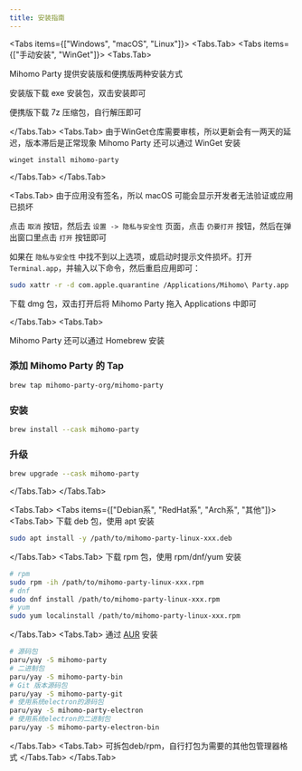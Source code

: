 ```yaml
---
title: 安装指南
---
```



<Tabs items={["Windows", "macOS", "Linux"]}>
<Tabs.Tab>
<Tabs items={["手动安装", "WinGet"]}>
<Tabs.Tab>

Mihomo Party 提供安装版和便携版两种安装方式

安装版下载 exe 安装包，双击安装即可

便携版下载 7z 压缩包，自行解压即可

</Tabs.Tab>
<Tabs.Tab>
<Callout type="info">
由于WinGet仓库需要审核，所以更新会有一两天的延迟，版本滞后是正常现象
</Callout>
Mihomo Party 还可以通过 WinGet 安装

```shell
winget install mihomo-party
```

</Tabs.Tab>
</Tabs>
</Tabs.Tab>

<Tabs.Tab>
<Callout type="info">
由于应用没有签名，所以 macOS 可能会显示开发者无法验证或应用已损坏

点击 `取消` 按钮，然后去 `设置 -> 隐私与安全性` 页面，点击 `仍要打开` 按钮，然后在弹出窗口里点击 `打开` 按钮即可

如果在 `隐私与安全性` 中找不到以上选项，或启动时提示文件损坏。打开 `Terminal.app`，并输入以下命令，然后重启应用即可：

```bash
sudo xattr -r -d com.apple.quarantine /Applications/Mihomo\ Party.app
```

</Callout>
<Tabs items={["手动安装", "Homebrew"]}>
<Tabs.Tab>

下载 dmg 包，双击打开后将 Mihomo Party 拖入 Applications 中即可

</Tabs.Tab>
<Tabs.Tab>

Mihomo Party 还可以通过 Homebrew 安装

### 添加 Mihomo Party 的 Tap

```bash
brew tap mihomo-party-org/mihomo-party
```

### 安装

```bash
brew install --cask mihomo-party
```

### 升级

```bash
brew upgrade --cask mihomo-party
```

</Tabs.Tab>
</Tabs>
</Tabs.Tab>

<Tabs.Tab>
<Tabs items={["Debian系", "RedHat系", "Arch系", "其他"]}>
<Tabs.Tab>
下载 deb 包，使用 apt 安装

```bash
sudo apt install -y /path/to/mihomo-party-linux-xxx.deb
```

</Tabs.Tab>
<Tabs.Tab>
下载 rpm 包，使用 rpm/dnf/yum 安装

```bash
# rpm
sudo rpm -ih /path/to/mihomo-party-linux-xxx.rpm
# dnf
sudo dnf install /path/to/mihomo-party-linux-xxx.rpm
# yum
sudo yum localinstall /path/to/mihomo-party-linux-xxx.rpm
```

</Tabs.Tab>
<Tabs.Tab>
通过 [AUR](https://aur.archlinux.org/packages?O=0&K=mihomo-party) 安装

```bash
# 源码包
paru/yay -S mihomo-party
# 二进制包
paru/yay -S mihomo-party-bin
# Git 版本源码包
paru/yay -S mihomo-party-git
# 使用系统electron的源码包
paru/yay -S mihomo-party-electron
# 使用系统electron的二进制包
paru/yay -S mihomo-party-electron-bin
```

</Tabs.Tab>
<Tabs.Tab>
可拆包deb/rpm，自行打包为需要的其他包管理器格式
</Tabs.Tab>
</Tabs>
</Tabs.Tab>

</Tabs>
